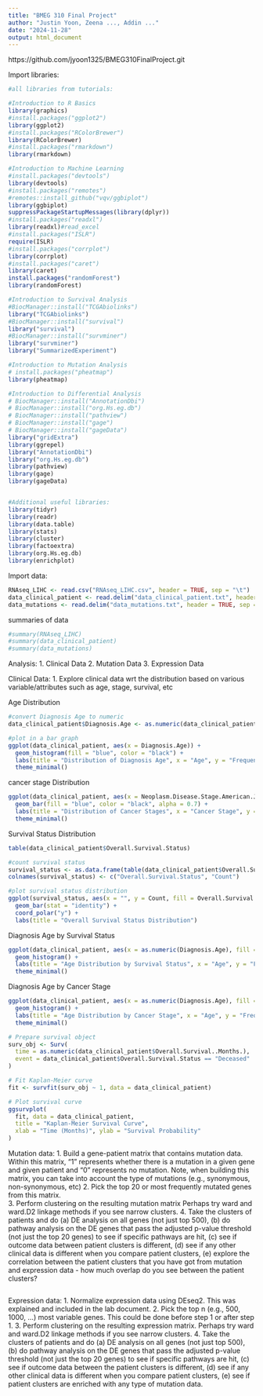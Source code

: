 ```yaml
---
title: "BMEG 310 Final Project"
author: "Justin Yoon, Zeena ..., Addin ..."
date: "2024-11-28"
output: html_document
---
```


https://github.com/jyoon1325/BMEG310FinalProject.git

Import libraries:
```r
#all libraries from tutorials:

#Introduction to R Basics
library(graphics)
#install.packages("ggplot2")
library(ggplot2)
#install.packages("RColorBrewer")
library(RColorBrewer)
#install.packages("rmarkdown")
library(rmarkdown)

#Introduction to Machine Learning
#install.packages("devtools")
library(devtools)
#install.packages("remotes")
#remotes::install_github("vqv/ggbiplot")
library(ggbiplot)
suppressPackageStartupMessages(library(dplyr))
#install.packages("readxl")
library(readxl)#read_excel
#install.packages("ISLR")
require(ISLR)
#install.packages("corrplot")
library(corrplot)
#install.packages("caret")
library(caret)
install.packages("randomForest")
library(randomForest)

#Introduction to Survival Analysis
#BiocManager::install("TCGAbiolinks")
library("TCGAbiolinks")
#BiocManager::install("survival")
library("survival")
#BiocManager::install("survminer")
library("survminer")
library("SummarizedExperiment")

#Introduction to Mutation Analysis
# install.packages("pheatmap")
library(pheatmap)

#Introduction to Differential Analysis
# BiocManager::install("AnnotationDbi")
# BiocManager::install("org.Hs.eg.db")
# BiocManager::install("pathview")
# BiocManager::install("gage")
# BiocManager::install("gageData")
library("gridExtra")
library(ggrepel)
library("AnnotationDbi")
library("org.Hs.eg.db")
library(pathview)
library(gage)
library(gageData)


#Additional useful libraries:
library(tidyr)
library(readr)
library(data.table)
library(stats)
library(cluster)
library(factoextra)
library(org.Hs.eg.db)
library(enrichplot)
```



Import data:
```r
RNAseq_LIHC <- read.csv("RNAseq_LIHC.csv", header = TRUE, sep = "\t")
data_clinical_patient <- read.delim("data_clinical_patient.txt", header = TRUE, sep = "\t")
data_mutations <- read.delim("data_mutations.txt", header = TRUE, sep = "\t")
```

summaries of data
```r
#summary(RNAseq_LIHC)
#summary(data_clinical_patient)
#summary(data_mutations)
```


Analysis:
1. Clinical Data
2. Mutation Data
3. Expression Data


Clinical Data:
1. Explore clinical data wrt the distribution based on various variable/attributes such as age, stage, survival, etc 

Age Distribution
```r
#convert Diagnosis Age to numeric
data_clinical_patient$Diagnosis.Age <- as.numeric(data_clinical_patient$Diagnosis.Age)

#plot in a bar graph
ggplot(data_clinical_patient, aes(x = Diagnosis.Age)) +
  geom_histogram(fill = "blue", color = "black") +
  labs(title = "Distribution of Diagnosis Age", x = "Age", y = "Frequency") +
  theme_minimal()
```
cancer stage Distribution
```r
ggplot(data_clinical_patient, aes(x = Neoplasm.Disease.Stage.American.Joint.Committee.on.Cancer.Code)) +
  geom_bar(fill = "blue", color = "black", alpha = 0.7) +
  labs(title = "Distribution of Cancer Stages", x = "Cancer Stage", y = "Frequency") +
  theme_minimal()
```
Survival Status Distribution
```r
table(data_clinical_patient$Overall.Survival.Status)

#count survival status
survival_status <- as.data.frame(table(data_clinical_patient$Overall.Survival.Status))
colnames(survival_status) <- c("Overall.Survival.Status", "Count")

#plot survival status distribution
ggplot(survival_status, aes(x = "", y = Count, fill = Overall.Survival.Status)) +
  geom_bar(stat = "identity") +
  coord_polar("y") +
  labs(title = "Overall Survival Status Distribution")
```
Diagnosis Age by Survival Status
```r
ggplot(data_clinical_patient, aes(x = as.numeric(Diagnosis.Age), fill = Overall.Survival.Status)) +
  geom_histogram() +
  labs(title = "Age Distribution by Survival Status", x = "Age", y = "Frequency") +
  theme_minimal()
```
Diagnosis Age by Cancer Stage
```r
ggplot(data_clinical_patient, aes(x = as.numeric(Diagnosis.Age), fill = Neoplasm.Disease.Stage.American.Joint.Committee.on.Cancer.Code)) +
  geom_histogram() +
  labs(title = "Age Distribution by Cancer Stage", x = "Age", y = "Frequency") +
  theme_minimal()
```

```r
# Prepare survival object
surv_obj <- Surv(
  time = as.numeric(data_clinical_patient$Overall.Survival..Months.),
  event = data_clinical_patient$Overall.Survival.Status == "Deceased"
)

# Fit Kaplan-Meier curve
fit <- survfit(surv_obj ~ 1, data = data_clinical_patient)

# Plot survival curve
ggsurvplot(
  fit, data = data_clinical_patient,
  title = "Kaplan-Meier Survival Curve",
  xlab = "Time (Months)", ylab = "Survival Probability"
)
```

Mutation data:
1. Build a gene-patient matrix that contains mutation data. Within this matrix, "1" represents whether there is a mutation in a given gene and given patient and "0" represents no mutation. Note, when building this matrix, you can take into account the type of mutations (e.g., synonymous, non-synonymous, etc) 
2. Pick the top 20 or most frequently mutated genes from this matrix.  
3. Perform clustering on the resulting mutation matrix Perhaps try ward and ward.D2 linkage methods if you see narrow clusters.
4. Take the clusters of patients and do (a) DE analysis on all genes (not just top 500), (b) do pathway analysis on the DE genes that pass the adjusted p-value threshold (not just the top 20 genes) to see if specific pathways are hit, (c) see if outcome data between patient clusters is different, (d) see if any other clinical data is different when you compare patient clusters, (e) explore the correlation between the patient clusters that you have got from mutation and expression data - how much overlap do you see between the patient clusters?
```r

```

Expression data:
1. Normalize expression data using DEseq2. This was explained and included in the lab document. 
2. Pick the top n (e.g., 500, 1000, ...) most variable genes. This could be done before step 1 or after step 1. 
3. Perform clustering on the resulting expression matrix. Perhaps try ward and ward.D2 linkage methods if you see narrow clusters.
4. Take the clusters of patients and do (a) DE analysis on all genes (not just top 500), (b) do pathway analysis on the DE genes that pass the adjusted p-value threshold (not just the top 20 genes) to see if specific pathways are hit, (c) see if outcome data between the patient clusters is different, (d) see if any other clinical data is different when you compare patient clusters, (e) see if patient clusters are enriched with any type of mutation data.   
```r

```


